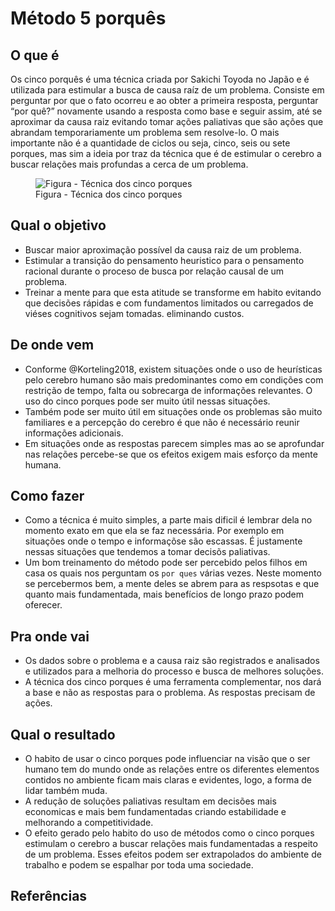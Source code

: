 # Método 5 porquês

## O que é {.unnumbered}

Os cinco porquês é uma técnica criada por Sakichi Toyoda no Japão e é utilizada para estimular a busca de causa raíz de um problema. Consiste em perguntar por que o fato ocorreu e ao obter a primeira resposta, perguntar “por quê?” novamente usando a resposta como base e seguir assim, até se aproximar da causa raiz evitando tomar ações paliativas que são ações que abrandam temporariamente um problema sem resolve-lo. O mais importante não é a quantidade de ciclos ou seja, cinco, seis ou sete porques, mas sim a ideia por traz da técnica que é de estimular o cerebro a buscar relações mais profundas a cerca de um problema.

![Figura - Técnica dos cinco porques](images/five_whys.png)

## Qual o objetivo {.unnumbered}

-   Buscar maior aproximação possível da causa raiz de um problema.
-   Estimular a transição do pensamento heuristico para o pensamento racional durante o proceso de busca por relação causal de um problema.
-   Treinar a mente para que esta atitude se transforme em habito evitando que decisões rápidas e com fundamentos limitados ou carregados de viéses cognitivos sejam tomadas. eliminando custos.

## De onde vem {.unnumbered}

-   Conforme @Korteling2018, existem situações onde o uso de heurísticas pelo cerebro humano são mais predominantes como em condições com restrição de tempo, falta ou sobrecarga de informações relevantes. O uso do cinco porques pode ser muito útil nessas situações.
-   Também pode ser muito útil em situações onde os problemas são muito familiares e a percepção do cerebro é que não é necessário reunir informações adicionais.
-   Em situações onde as respostas parecem simples mas ao se aprofundar nas relações percebe-se que os efeitos exigem mais esforço da mente humana.

## Como fazer {.unnumbered}

-   Como a técnica é muito simples, a parte mais dificil é lembrar dela no momento exato em que ela se faz necessária. Por exemplo em situações onde o tempo e informaçõse são escassas. É justamente nessas situações que tendemos a tomar decisõs paliativas.
-   Um bom treinamento do método pode ser percebido pelos filhos em casa os quais nos perguntam os `por ques` várias vezes. Neste momento se percebermos bem, a mente deles se abrem para as respsotas e que quanto mais fundamentada, mais benefícios de longo prazo podem oferecer.

## Pra onde vai {.unnumbered}

-   Os dados sobre o problema e a causa raiz são registrados e analisados e utilizados para a melhoria do processo e busca de melhores soluções.
-   A técnica dos cinco porques é uma ferramenta complementar, nos dará a base e não as respostas para o problema. As respostas precisam de ações.

## Qual o resultado {.unnumbered}

-   O habito de usar o cinco porques pode influenciar na visão que o ser humano tem do mundo onde as relações entre os diferentes elementos contidos no ambiente ficam mais claras e evidentes, logo, a forma de lidar também muda.
-   A redução de soluções paliativas resultam em decisões mais economicas e mais bem fundamentadas criando estabilidade e melhorando a competitividade.
-   O efeito gerado pelo habito do uso de métodos como o cinco porques estimulam o cerebro a buscar relações mais fundamentadas a respeito de um problema. Esses efeitos podem ser extrapolados do ambiente de trabalho e podem se espalhar por toda uma sociedade.

## Referências {.unnumbered}
